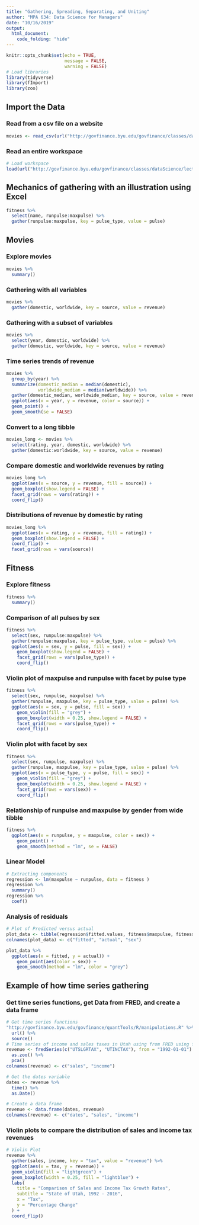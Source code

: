 ```yaml
---
title: "Gathering, Spreading, Separating, and Uniting"
author: "MPA 634: Data Science for Managers"
date: "10/16/2019"
output:
  html_document:
    code_folding: "hide"
---
```


```r
knitr::opts_chunk$set(echo = TRUE,
                      message = FALSE,
                      warning = FALSE)
# Load libraries
library(tidyverse)
library(fImport)
library(zoo)
```

## Import the Data 

### Read from a csv file on a website

```r
movies <- read_csv(url("http://govfinance.byu.edu/govfinance/classes/dataScience/lectures/illustrations/movies.csv"))
```

### Read an entire workspace

```r
# Load workspace
load(url("http://govfinance.byu.edu/govfinance/classes/dataScience/lectures/illustrations/movies_fitness.RData"))
```  

## Mechanics of gathering with an illustration using Excel

```r
fitness %>% 
  select(name, runpulse:maxpulse) %>% 
  gather(runpulse:maxpulse, key = pulse_type, value = pulse)
```

## Movies

### Explore movies

```r
movies %>%
  summary()
```

### Gathering with all variables

```r
movies %>% 
  gather(domestic, worldwide, key = source, value = revenue)
```

### Gathering with a subset of variables

```r
movies %>% 
  select(year, domestic, worldwide) %>% 
  gather(domestic, worldwide, key = source, value = revenue)
```

### Time series trends of revenue

```r
movies %>%
  group_by(year) %>% 
  summarize(domestic_median = median(domestic),
            worldwide_median = median(worldwide)) %>% 
  gather(domestic_median, worldwide_median, key = source, value = revenue) %>% 
  ggplot(aes(x = year, y = revenue, color = source)) +
  geom_point() +
  geom_smooth(se = FALSE)
```

### Convert to a long tibble

```r
movies_long <- movies %>%
  select(rating, year, domestic, worldwide) %>% 
  gather(domestic:worldwide, key = source, value = revenue)
```

### Compare domestic and worldwide revenues by rating
```r
movies_long %>%
  ggplot(aes(x = source, y = revenue, fill = source)) +
  geom_boxplot(show.legend = FALSE) + 
  facet_grid(rows = vars(rating)) +
  coord_flip()
```

### Distributions of revenue by domestic by rating

```r
movies_long %>% 
  ggplot(aes(x = rating, y = revenue, fill = rating)) +
  geom_boxplot(show.legend = FALSE) + 
  coord_flip() + 
  facet_grid(rows = vars(source))
```

## Fitness
### Explore fitness

```r
fitness %>%
  summary()
```

### Comparison of all pulses by sex

```r
fitness %>% 
  select(sex, runpulse:maxpulse) %>% 
  gather(runpulse:maxpulse, key = pulse_type, value = pulse) %>% 
  ggplot(aes(x = sex, y = pulse, fill = sex)) +
    geom_boxplot(show.legend = FALSE) +
    facet_grid(rows = vars(pulse_type)) +
    coord_flip()
```

### Violin plot of maxpulse and runpulse with facet by pulse type
```r
fitness %>% 
  select(sex, runpulse, maxpulse) %>% 
  gather(runpulse, maxpulse, key = pulse_type, value = pulse) %>% 
  ggplot(aes(x = sex, y = pulse, fill = sex)) +
    geom_violin(fill = "grey") +
    geom_boxplot(width = 0.25, show.legend = FALSE) +
    facet_grid(rows = vars(pulse_type)) +
    coord_flip()
```

### Violin plot with facet by sex

```r
fitness %>% 
  select(sex, runpulse, maxpulse) %>% 
  gather(runpulse, maxpulse, key = pulse_type, value = pulse) %>% 
  ggplot(aes(x = pulse_type, y = pulse, fill = sex)) +
    geom_violin(fill = "grey") +
    geom_boxplot(width = 0.25, show.legend = FALSE) +
    facet_grid(rows = vars(sex)) +
    coord_flip()
```

### Relationship of runpulse and maxpulse by gender from wide tibble

```r
fitness %>% 
  ggplot(aes(x = runpulse, y = maxpulse, color = sex)) +
    geom_point() +
    geom_smooth(method = "lm", se = FALSE)
```

### Linear Model

```r
# Extracting components
regression <- lm(maxpulse ~ runpulse, data = fitness )
regression %>%
  summary()
regression %>%
  coef()
```

### Analysis of residuals

```r
# Plot of Predicted versus actual
plot_data <- tibble(regression$fitted.values, fitness$maxpulse, fitness$sex)
colnames(plot_data) <- c("fitted", "actual", "sex")

plot_data %>% 
  ggplot(aes(x = fitted, y = actual)) +
    geom_point(aes(color = sex)) +
    geom_smooth(method = "lm", color = "grey")
```

## Example of how time series gathering  

### Get time series functions, get Data from FRED, and create a data frame

```r
# Get time series functions
"http://govfinance.byu.edu/govfinance/quantTools/R/manipulations.R" %>%
  url() %>%
  source()
# Time series of income and sales taxes in Utah using from FRED using fImport
revenue <- fredSeries(c("UTSLGRTAX", "UTINCTAX"), from = "1992-01-01") %>%
  as.zoo() %>% 
  pca()
colnames(revenue) <- c("sales", "income")

# Get the dates variable
dates <- revenue %>%
  time() %>%
  as.Date()

# Create a data frame
revenue <- data.frame(dates, revenue)
colnames(revenue) <- c("dates", "sales", "income")
```

### Violin plots to compare the distribution of sales and income tax revenues  

```r
# Violin Plot
revenue %>%
  gather(sales, income, key = "tax", value = "revenue") %>%
  ggplot(aes(x = tax, y = revenue)) +
  geom_violin(fill = "lightgreen") +
  geom_boxplot(width = 0.25, fill = "lightblue") +
  labs(
    title = "Comparison of Sales and Income Tax Growth Rates",
    subtitle = "State of Utah, 1992 - 2016",
    x = "Tax",
    y = "Percentage Change"
  ) +
  coord_flip()
```  








